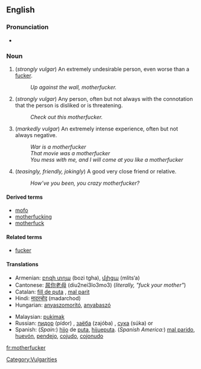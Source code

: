==English==

===Pronunciation===
*{{AHD|mŭth'er-fŭk'er, mŭth'ŭ-fŭk'er}}

===Noun===
{{en-noun-reg}}

# (''strongly vulgar'') An extremely undesirable person, even worse than a [[fucker]].
#: ''Up against the wall, motherfucker.''
# (''strongly vulgar'') Any person, often but not always with the connotation that the person is disliked or is threatening.
#: ''Check out this motherfucker.''
# (''markedly vulgar'') An extremely intense experience, often but not always negative.
#: ''War is a motherfucker''
#: ''That movie was a motherfucker''
#: ''You mess with me, and I will come at you like a motherfucker''
# (''teasingly, friendly, jokingly'') A good very close friend or relative.
#: ''How’ve you been, you crazy motherfucker?''

====Derived terms====
*[[mofo]]
*[[motherfucking]]
*[[motherfuck]]

====Related terms====
*[[fucker]]

====Translations====
{{top}}
*Armenian: [[բոզի տղա]] (bozi tgha), [[մլիցա]] (mlits‘a)
*Cantonese: [[屌你老母]] (diu2nei3lo3mo3) (''literally, "fuck your mother"'')
*Catalan: [[fill de puta]] {{m}}, [[mal parit]] {{m}}
*Hindi: [[मादरचोद]] (madarchod)
*Hungarian: [[anyaszomorító]], [[anyabaszó]]
{{mid}}
*Malaysian: [[pukimak]]
*Russian: [[пидор]] (pídor) {{m}}, [[заёба]] (zajóba) {{m}}, [[сука]] (súka) {{m}} or {{f}}
*Spanish: (''Spain:'') [[hijo]] de [[puta]], [[hijueputa]]. (''Spanish America:'') [[mal parido]], [[huevón]], [[pendejo]], [[cojudo]], [[cojonudo]]
{{bottom}}

[[Category:Vulgarities]]

[[fr:motherfucker]]